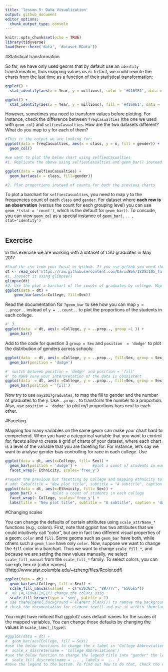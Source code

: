 ```yaml
---
title: 'lesson 5: Data Visualization'
output: github_document
editor_options: 
  chunk_output_type: console
---
```


```r
knitr::opts_chunk$set(echo = TRUE)
library(tidyverse)
load(here::here('data', 'dataset.RData'))
```

#Statistical transformation

So far, we have only used geoms that by default use an `identity` transformation, thus mapping values *as is*. In fact, we could rewrite the charts from the last time as a function of their statistical transformation:

```r
ggplot() +
  stat_identity(aes(x = Year, y = millions), color = '#4169E1', data =  twitter_users, geom = 'point')

ggplot() +
  stat_identity(aes(x = Year, y = millions), fill = '#4169E1', data =  twitter_users, geom = 'col')
```


However, sometimes you need to transform values before plotting. For instance, check the difference between `freqCasualties` (the one we used with `geom_col`) and `selfiesCasualties`. How are the two datasets different? What do you map to `y` for each of them?

```r
#This it the output we are looking for:
ggplot(data = freqCasualties, aes(x = class, y = n, fill = gender)) + 
  geom_col()

#we want to plot the below chart using selfiesCasualties
#1. Replicate the above using selfiesCasualties and geom_bar() instead of geom_col. You need to change the default stat  to 'identity'

ggplot(data = selfiesCasualties) +
  geom_bar(aes(x = class, fill=gender))

#2. Plot proportions instead of counts for both the previous charts

```

To plot a barchart for `selfiesCasualties`, you need to map y to the frequencies count of each `class` and `gender`. For dataset where **each row is an observation** (versus the count for each grouping level) you can use `geom_*(stat = 'count')`, which is the default for `geom_bar()`. To concude, you can view `geom_col` as a special instance of `geom_bar(... , stat='identity')`

```r

```


## Exercise

In this exercise we are working with a dataset of LSU graduates in May 2017.

```r
#Load the csv from your local or github. If you use github you need the link to the "raw" file
dt <- read_csv('https://raw.githubusercontent.com/DarioBoh/ISDS3105_fall18/master/data/graduates_2017may.csv')
#1. Inspect it using glimpse()
glimpse(dt)
#2. Use the plot a barchart of the counts of graduates by college. Map the bar fill to gender.
ggplot(data = dt) +
    geom_bar(aes(x=College, fill=Sex))


```


Read the documentation for `?geom_bar` to see how you can map `y = ..propr..` instead of `y = ..count..` to plot the proportions of the students in each college.

```r
#' 3.
ggplot(data  = dt, aes(x =College, y = ..prop.., group =1 )) +
  geom_bar()
```


Add to the code for question 3 `group = Sex` and `position  = 'dodge'` to plot the distribution of genders across schools:

```r
ggplot(data  = dt, aes(x =College, y = ..prop.., fill=Sex, group = Sex)) +
  geom_bar(position = 'dodge')

#' switch between position = 'dodge' and position = 'fill' 
#' to make sure your interpretation of the data is consistent
ggplot(data  = dt, aes(x =College, y = ..prop.., fill=Sex, group = Sex)) +
  geom_bar(position = 'fill')

```


Now try to use `may2017graduates`, to map the fill to gender and the number of graduates to the y. Use `..prop..` to transform the number to a proportion. Also, use `position = 'dodge'` to plot m/f proportions bars next to each other.

#Faceting

Mapping too many variables on the same geom can make your chart hard to comprehend. When you have a categorical variable that you want to control for, facets allow to create a grid of charts of your dataset, where each chart is a level of the variable that you are faceting for. For instance, let's say we want to analyse gender bias controlling for race in each college. Use

```r
ggplot(data = dt, aes(x=College, fill= Sex)) +
  geom_bar(position = 'dodge') +       #plot a count of students in each college
  facet_wrap(~ Ethnicity, scales='free_y')
```


```r
#repeat the previous but facetting by College and mapping ethnicity to x
# add: labs(title = "New plot title", subtitle = "A subtitle", caption = 'data from www.lsu.edu')
ggplot(data = dt, aes(x=Ethnicity, fill= Sex)) +
  geom_bar() +       #plot a count of students in each college
  facet_wrap(~ College, scales='free_y') +
  labs(title = "New plot title", subtitle = "A subtitle", caption = 'data from www.lsu.edu')
```


#Changing scales

You can change the defaults of certain attributes using `scale_attrName_*` functions (e.g., colors). First, note that ggplot has two attributes that we could intuitively call "color", but are in fact two different visual properties of a geom: `color` and `fill`. Some geoms such as `geom_bar` have both, while others such a `geom_line` have only `color`. Now, suppose we want to change the `fill` color in a barchart. Thus we want to change `scale_fill_*`, and because we are setting the new values manually, we select `scale_fill_manual` from the `scale_fill_*` family. 
To select colors, you can sue rgb, hex or [color names]((http://www.stat.columbia.edu/~tzheng/files/Rcolor.pdf)

```r
ggplot(data = dt) +
  geom_bar(aes(College, fill = Sex)) +
  scale_fill_manual(values  = c("636363", "897777", "656565"))
#  OR (ALTERNATIVELY) change the colors usig :     
  scale_fill_brewer(type = 'seq', palette = 1)
# use theme(panel.background = element_blank()) to remove the background color
# check the documentation for element_text() and use it within theme(axis.text.x = element_text()) to rotate the lables by 45 degrees
```

You might have noticed that ggplot2 uses default names for the scales of the mapped variables. You can change those defaults by changing the values in `scale_[aes]_[type]`:

```r
#ggplot(data = dt) +
#  geom_bar(aes(College, fill = Sex)) 
#use the below functions to change the x label in 'College Abbreviation'
#  scale_x_discrete(name = 'College Abbreviations') 
#use the below function to change the legend title into "gender" the legend values into 'Male' and 'Female'
#  scale_fill_discrete(name = ... , labels =  ... ) 
#move the legend to the bottom. To find out how to do that, check the documentation for theme(legend.position)
```




